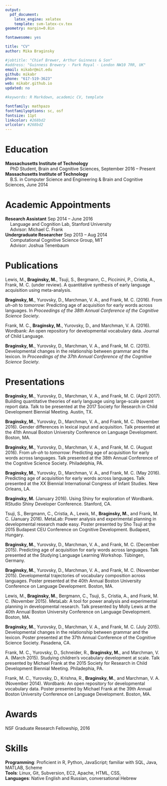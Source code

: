 ```yaml
---
output: 
  pdf_document:
    latex_engine: xelatex
    template: svm-latex-cv.tex
geometry: margin=0.8in

fontawesome: yes

title: "CV"
author: Mika Braginsky

#jobtitle: "Chief Brewer, Arthur Guinness & Son"
#address: "Guinness Brewery · Park Royal · London NW10 7RR, UK"
email: mikabr@mit.edu
github: mikabr
phone: "617-519-3623"
web: mikabr.github.io
updated: no

#keywords: R Markdown, academic CV, template

fontfamily: mathpazo
fontfamilyoptions: sc, osf
fontsize: 11pt
linkcolor: #268bd2
urlcolor: #268bd2
---
```



# Education
\hrule
\vspace{3pt}

| **Massachusetts Institute of Technology**
|     PhD Student, Brain and Cognitive Sciences, September 2016 -- Present

| **Massachusetts Institute of Technology**
|     B.S. in Computer Science and Engineering \& Brain and Cognitive Sciences, June 2014


# Academic Appointments
\hrule
\vspace{3pt}

| **Research Assistant** \hfill Sep 2014 -- June 2016
|     Language and Cognition Lab, Stanford University
|     Advisor: Michael C. Frank

| **Undergraduate Researcher** \hfill Sep 2013 -- Aug 2014
|     Computational Cognitive Science Group, MIT
|     Advisor: Joshua Tenenbaum


# Publications
\hrule
\vspace{3pt}

\setlength{\parindent}{-0.2in}
\setlength{\leftskip}{0.2in}

Lewis, M., **Braginsky, M.**, Tsuji, S., Bergmann, C., Piccinini, P., Cristia, A., Frank, M. C. (under review). A quantitative synthesis of early language acquisition using meta-analysis.

**Braginsky, M.**, Yurovsky, D., Marchman, V. A., and Frank, M. C. (2016). From *uh-oh* to *tomorrow*: Predicting age of acquisition for early words across languages. In *Proceedings of the 38th Annual Conference of the Cognitive Science Society*.

Frank, M. C., **Braginsky, M.**, Yurovsky, D., and Marchman, V. A. (2016). Wordbank: An open repository for developmental vocabulary data. Journal of Child Language.

**Braginsky, M.**, Yurovsky, D., Marchman, V. A., and Frank, M. C. (2015). Developmental changes in the relationship between grammar and the lexicon. In *Proceedings of the 37th Annual Conference of the Cognitive Science Society*.


# Presentations
\hrule
\vspace{3pt}

**Braginsky, M.**, Yurovsky, D., Marchman, V. A., and Frank, M. C. (April 2017). Building quantitative theories of early language using large-scale parent report data. Talk to be presented at the 2017 Society for Research in Child Development Biennial Meeting. Austin, TX.

**Braginsky, M.**, Yurovsky, D., Marchman, V. A., and Frank, M. C. (November 2016). Gender differences in lexical input and acquisition. Talk presented at the 41th Annual Boston University Conference on Language Development. Boston, MA.

**Braginsky, M.**, Yurovsky, D., Marchman, V. A., and Frank, M. C. (August 2016). From *uh-oh* to *tomorrow*: Predicting age of acquisition for early words across languages. Talk presented at the 38th Annual Conference of the Cognitive Science Society. Philadelphia, PA.

**Braginsky, M.**, Yurovsky, D., Marchman, V. A., and Frank, M. C. (May 2016). Predicting age of acquisition for early words across languages. Talk presented at the XX Biennial International Congress of Infant Studies. New Orleans, LA.

**Braginsky, M.** (January 2016). Using Shiny for exploration of Wordbank. RStudio Shiny Developer Conference. Stanford, CA.

Tsuji, S., Bergmann, C., Cristia, A., Lewis, M., **Braginsky, M.**, and Frank, M. C. (January 2016). MetaLab: Power analysis and experimental planning in developmental research made easy. Poster presented by Sho Tsuji at the 2015 Budapest CEU Conference on Cognitive Development. Budapest, Hungary.

**Braginsky, M.**, Yurovsky, D., Marchman, V. A., and Frank, M. C. (December 2015). Predicting age of acquisition for early words across languages. Talk presented at the Studying Language Learning Workshop. Tübingen, Germany.

**Braginsky, M.**, Yurovsky, D., Marchman, V. A., and Frank, M. C. (November 2015). Developmental trajectories of vocabulary composition across languages. Poster presented at the 40th Annual Boston University Conference on Language Development. Boston, MA.

Lewis, M., **Braginsky, M.**, Bergmann, C., Tsuji, S., Cristia, A., and Frank, M. C. (November 2015). MetaLab: A tool for power analysis and experimental planning in developmental research. Talk presented by Molly Lewis at the 40th Annual Boston University Conference on Language Development. Boston, MA.

**Braginsky, M.**, Yurovsky, D., Marchman, V. A., and Frank, M. C. (July 2015). Developmental changes in the relationship between grammar and the lexicon. Poster presented at the 37th Annual Conference of the Cognitive Science Society. Pasadena, CA.

Frank, M. C., Yurovsky, D., Schneider, R., **Braginsky, M.**, and Marchman, V. A. (March 2015). Studying children's vocabulary development at scale. Talk presented by Michael Frank at the 2015 Society for Research in Child Development Biennial Meeting. Philadephia, PA.

Frank, M. C., Yurovsky, D., Krishna, R., **Braginsky, M.**, and Marchman, V. A. (November 2014). Wordbank: An open repository for developmental vocabulary data. Poster presented by Michael Frank at the 39th Annual Boston University Conference on Language Development. Boston, MA.

\setlength{\parindent}{0in}
\setlength{\leftskip}{0in}


# Awards
\hrule
\vspace{3pt}

NSF Graduate Research Fellowship, 2016

# Skills
\hrule
\vspace{3pt}

| **Programming**: Proficient in R, Python, JavaScript; familiar with SQL, Java, MATLAB, Scheme
| **Tools**: Linux, Git, Subversion, EC2, Apache, HTML, CSS, \LaTeX
| **Languages**: Native English and Russian, conversational Hebrew
